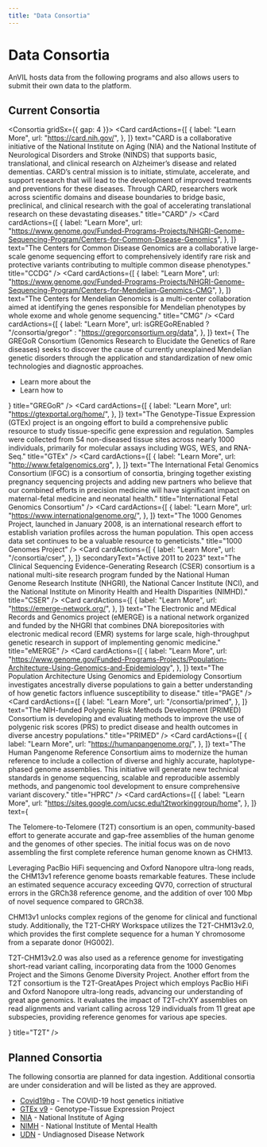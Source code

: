 ```yaml
---
title: "Data Consortia"
---
```




# Data Consortia

AnVIL hosts data from the following programs and also allows users to submit their own data to the platform.

<DataIngestionChart />

## Current Consortia

<Consortia gridSx={{ gap: 4 }}>
  <Card
    text="The ALS Compute Project centralizes whole genome sequencing (WGS) data from major ALS and FTD sequencing efforts in the United States and beyond, creating a comprehensive repository of genomic and phenotypic data. By harmonizing datasets within a single Cloud environment, it enhances accessibility, reduces inefficiencies, and strengthens collaboration. Available through the AnVIL platform, this resource empowers researchers worldwide to explore large-scale data, develop new disease theories, and drive breakthroughs in understanding ALS, FTD, and other motor neuron diseases. Participants: 12,638."
    title="ALS Compute"
  />
  <Card
    cardActions={[
      {
        label: "Learn More",
        url: "https://card.nih.gov/",
      },
    ]}
    text="CARD is a collaborative initiative of the National Institute on Aging (NIA) and the National Institute of Neurological Disorders and Stroke (NINDS) that supports basic, translational, and clinical research on Alzheimer’s disease and related dementias. CARD’s central mission is to initiate, stimulate, accelerate, and support research that will lead to the development of improved treatments and preventions for these diseases. Through CARD, researchers work across scientific domains and disease boundaries to bridge basic, preclinical, and clinical research with the goal of accelerating translational research on these devastating diseases."
    title="CARD"
  />
  <Card
    cardActions={[
      {
        label: "Learn More",
        url: "https://www.genome.gov/Funded-Programs-Projects/NHGRI-Genome-Sequencing-Program/Centers-for-Common-Disease-Genomics",
      },
    ]}
    text="The Centers for Common Disease Genomics are a collaborative large-scale genome sequencing effort to comprehensively identify rare risk and protective variants contributing to multiple common disease phenotypes."
    title="CCDG"
  />
  <Card
    cardActions={[
      {
        label: "Learn More",
        url: "https://www.genome.gov/Funded-Programs-Projects/NHGRI-Genome-Sequencing-Program/Centers-for-Mendelian-Genomics-CMG",
      },
    ]}
    text="The Centers for Mendelian Genomics is a multi-center collaboration aimed at identifying the genes responsible for Mendelian phenotypes by whole exome and whole genome sequencing."
    title="CMG"
  />
  <Card
    cardActions={[
      {
        label: "Learn More",
        url: isGREGoREnabled ? "/consortia/gregor" : "https://gregorconsortium.org/data",
      },
    ]}
    text={
      <span>
        The GREGoR Consortium (Genomics Research to Elucidate the Genetics of Rare diseases) seeks to discover the cause of currently unexplained Mendelian genetic disorders through the application and standardization of new omic technologies and diagnostic approaches.
        <ul>
          <li>Learn more about the <Link label="GREGoR Dataset and GREGoR consortium" url="https://gregorconsortium.org/data"/></li>
          <li>Learn how to <Link label="Access GREGoR Data" url="https://gregorconsortium.org/data#accessing-gregor-data"/></li>
        </ul>
      </span>
  }
    title="GREGoR"
  />
  <Card
    cardActions={[
      {
        label: "Learn More",
        url: "https://gtexportal.org/home/",
      },
    ]}
    text="The Genotype-Tissue Expression (GTEx) project is an ongoing effort to build a comprehensive public resource to study tissue-specific gene expression and regulation. Samples were collected from 54 non-diseased tissue sites across nearly 1000 individuals, primarily for molecular assays including WGS, WES, and RNA-Seq."
    title="GTEx"
  />
  <Card
    cardActions={[
      {
        label: "Learn More",
        url: "http://www.fetalgenomics.org",
      },
    ]}
    text="The International Fetal Genomics Consortium (IFGC) is a consortium of consortia, bringing together existing pregnancy sequencing projects and adding new partners who believe that our combined efforts in precision medicine will have significant impact on maternal-fetal medicine and neonatal health."
    title="International Fetal Genomics Consortium"
  />
  <Card
    cardActions={[
      {
        label: "Learn More",
        url: "https://www.internationalgenome.org/",
      },
    ]}
    text="The 1000 Genomes Project, launched in January 2008, is an international research effort to establish variation profiles across the human population. This open access data set continues to be a valuable resource to geneticists."
    title="1000 Genomes Project"
  />
  <Card
    cardActions={[
      {
        label: "Learn More",
        url: "/consortia/cser",
      },
    ]}
    secondaryText="Active 2011 to 2023"
    text="The Clinical Sequencing Evidence-Generating Research (CSER) consortium is a national multi-site research program funded by the National Human Genome Research Institute (NHGRI), the National Cancer Institute (NCI), and the National Institute on Minority Health and Health Disparities (NIMHD)."
    title="CSER"
  />
  <Card
    cardActions={[
      {
        label: "Learn More",
        url: "https://emerge-network.org/",
      },
    ]}
    text="The Electronic and MEdical Records and Genomics project (eMERGE) is a national network organized and funded by the NHGRI that combines DNA biorepositories with electronic medical record (EMR) systems for large scale, high-throughput genetic research in support of implementing genomic medicine."
    title="eMERGE"
  />
  <Card
    cardActions={[
      {
        label: "Learn More",
        url: "https://www.genome.gov/Funded-Programs-Projects/Population-Architecture-Using-Genomics-and-Epidemiology",
      },
    ]}
    text="The Population Architecture Using Genomics and Epidemiology Consortium investigates ancestrally diverse populations to gain a better understanding of how genetic factors influence susceptibility to disease."
    title="PAGE"
  />
  <Card
    cardActions={[
      {
        label: "Learn More",
        url: "/consortia/primed",
      },
    ]}
    text="The NIH-funded Polygenic Risk Methods Development (PRIMED) Consortium is developing and evaluating methods to improve the use of polygenic risk scores (PRS) to predict disease and health outcomes in diverse ancestry populations."
    title="PRIMED"
  />
  <Card
    cardActions={[
      {
        label: "Learn More",
        url: "https://humanpangenome.org/",
      },
    ]}
    text="The Human Pangenome Reference Consortium aims to modernize the human reference to include a collection of diverse and highly accurate, haplotype-phased genome assemblies. This initiative will generate new technical standards in genome sequencing, scalable and reproducible assembly methods, and pangenomic tool development to ensure comprehensive variant discovery."
    title="HPRC"
  />
  <Card
    cardActions={[
      {
        label: "Learn More",
        url: "https://sites.google.com/ucsc.edu/t2tworkinggroup/home",
      },
    ]}
    text={
      <span>
        <p>
          The Telomere-to-Telomere (T2T) consortium is an open, community-based
          effort to generate accurate and gap-free assemblies of the human
          genome and the genomes of other species. The initial focus was on de
          novo assembling the first complete reference human genome known as
          CHM13.
        </p>
        <p>
          Leveraging PacBio HiFi sequencing and Oxford Nanopore ultra-long
          reads, the CHM13v1 reference genome boasts remarkable features. These
          include an estimated sequence accuracy exceeding QV70, correction of
          structural errors in the GRCh38 reference genome, and the addition of
          over 100 Mbp of novel sequence compared to GRCh38.
        </p>
        <p>
          CHM13v1 unlocks complex regions of the genome for clinical and
          functional study. Additionally, the T2T-CHRY Workspace utilizes the
          T2T-CHM13v2.0, which provides the first complete sequence for a human
          Y chromosome from a separate donor (HG002).
        </p>
        <p>
          T2T-CHM13v2.0 was also used as a reference genome for investigating
          short-read variant calling, incorporating data from the 1000 Genomes
          Project and the Simons Genome Diversity Project. Another effort from
          the T2T consortium is the T2T-GreatApes Project which employs PacBio
          HiFi and Oxford Nanopore ultra-long reads, advancing our understanding
          of great ape genomics. It evaluates the impact of T2T-chrXY assemblies
          on read alignments and variant calling across 129 individuals from 11
          great ape subspecies, providing reference genomes for various ape
          species.
        </p>
      </span>
    }
    title="T2T"
  />
</Consortia>

## Planned Consortia

The following consortia are planned for data ingestion. Additional consortia are under consideration and will be
listed as they are approved.

- [Covid19hg](https://www.covid19hg.org/) - The COVID-19 host genetics initiative
- [GTEx v9](https://gtexportal.org/home/) - Genotype-Tissue Expression Project
- [NIA](https://www.nia.nih.gov/) - National Institute of Aging
- [NIMH](https://nda.nih.gov/) - National Institute of Mental Health
- [UDN](https://undiagnosed.hms.harvard.edu/) - Undiagnosed Disease Network
